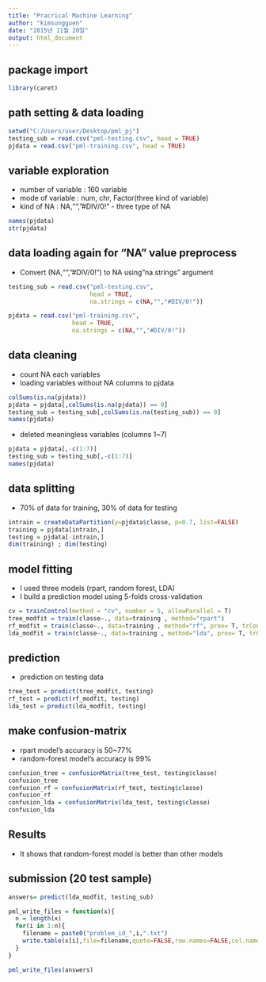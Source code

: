 ```yaml
---
title: "Pracrical Machine Learning"
author: "kimsungguen"
date: "2015년 11월 20일"
output: html_document
---
```


## package import
```r
library(caret)
```


## path setting & data loading
```r
setwd("C:/Users/user/Desktop/pml_pj")
testing_sub = read.csv("pml-testing.csv", head = TRUE)
pjdata = read.csv("pml-training.csv", head = TRUE)
```


## variable exploration 
  - number of variable : 160 variable
  - mode of variable : num, chr, Factor(three kind of variable)
  - kind of NA : NA,"","#DIV/0!" - three type of NA
```r
names(pjdata)
str(pjdata)
```


## data loading again for "NA" value preprocess  
  - Convert (NA,"","#DIV/0!") to  NA using  "na.strings" argument
```r
testing_sub = read.csv("pml-testing.csv", 
                       head = TRUE, 
                       na.strings = c(NA,"","#DIV/0!"))

pjdata = read.csv("pml-training.csv",
                  head = TRUE, 
                  na.strings = c(NA,"","#DIV/0!"))
```


## data cleaning
  - count NA each variables    
  - loading variables without NA columns to pjdata
```r
colSums(is.na(pjdata))
pjdata = pjdata[,colSums(is.na(pjdata)) == 0]
testing_sub = testing_sub[,colSums(is.na(testing_sub)) == 0]
names(pjdata)
```


  - deleted meaningless variables (columns 1~7)
```r
pjdata = pjdata[,-c(1:7)]
testing_sub = testing_sub[,-c(1:7)]
names(pjdata)
```


## data splitting
  - 70% of data for training, 30% of data for testing
```r
intrain = createDataPartition(y=pjdata$classe, p=0.7, list=FALSE)
training = pjdata[intrain,]
testing = pjdata[-intrain,]
dim(training) ; dim(testing)
```


## model fitting 
  - I used three models (rpart, random forest, LDA)
  - I build a prediction model using 5-folds cross-validation
```r
cv = trainControl(method = "cv", number = 5, allowParallel = T)
tree_modfit = train(classe~., data=training , method="rpart")
rf_modfit = train(classe~., data=training , method="rf", prox= T, trControl = cv)
lda_modfit = train(classe~., data=training , method="lda", prox= T, trControl = cv)
```


## prediction
  - prediction on testing data
```r
tree_test = predict(tree_modfit, testing)
rf_test = predict(rf_modfit, testing)
lda_test = predict(lda_modfit, testing)
```


## make confusion-matrix
   - rpart model's accuracy is 50~77%
   - random-forest model's accuracy is 99%
```r
confusion_tree = confusionMatrix(tree_test, testing$classe)
confusion_tree
confusion_rf = confusionMatrix(rf_test, testing$classe)
confusion_rf 
confusion_lda = confusionMatrix(lda_test, testing$classe)
confusion_lda
```


## Results
  - It shows that random-forest model is better than other models
  
  
## submission (20 test sample)
```r
answers= predict(lda_modfit, testing_sub)

pml_write_files = function(x){
  n = length(x)
  for(i in 1:n){
    filename = paste0("problem_id_",i,".txt")
    write.table(x[i],file=filename,quote=FALSE,row.names=FALSE,col.names=FALSE)
  }
}

pml_write_files(answers)
```  
  
  
  
  
  
  
  
  
  
  